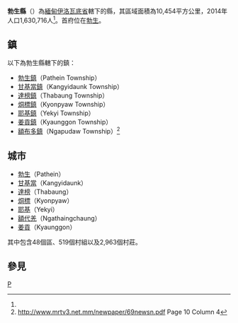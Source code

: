 {{Infobox settlement
|name                   = 勃生縣
|official_name          = 
|other_name             =
|native_name            = {{nobold|{{my|ပုသိမ်ခရိုင်}}}}
|native_name_lang       = my
|nickname               = 
|settlement_type        = [[伊洛瓦底省|伊洛瓦底省]]行政區
|total_type             = 
|motto                  =
<!-- images and maps  ----------->
|image_skyline          = 
|imagesize              = 
|image_caption          = 
|image_flag             = 
|flag_size              = 
|image_seal             = 
|seal_size              =
|image_shield           = 
|shield_size            =
|image_blank_emblem     =
|blank_emblem_type      =
|blank_emblem_size      =
|image_map              = 
|mapsize                = 
|map_caption            = 
|pushpin_map            =Burma
|pushpin_label_position = 
|pushpin_map_caption    =
|pushpin_mapsize        =
<!-- Location ------------------>
|coordinates_display    = inline,title
|coordinates_region     = MM
|subdivision_type       = 國家
|subdivision_name       = {{RUM}}
|subdivision_type1      = 省
|subdivision_name1      = [[伊洛瓦底省|伊洛瓦底省]]
|subdivision_type2      = 首府
|subdivision_name2      = [[勃生|勃生]]
|subdivision_type3      = 
|subdivision_name3      = 
|seat_type              =
|seat                   =
|parts_type             =
|parts_style            = 
|parts                  = 
|p1                     =
|p2                     =
<!-- Politics ----------------->
|government_footnotes   =
|government_type        =
|leader_title           = 
|leader_name            =
|leader_title1          =  
|leader_name1           =
|established_title      = Settled
|established_date       = 
<!-- Area    --------------------->
|area_magnitude         = 
|unit_pref                = 
|area_footnotes           =
|area_total_km2 = 10,454
|area_total_sq_mi         = 
|area_land_sq_mi          =
|area_water_sq_mi         =
|area_water_percent       =
<!-- Elevation -------------------------->
|elevation_footnotes    = 
|elevation_m            = 
|elevation_ft           = 
|elevation_max_m            = 
|elevation_max_ft           =
|elevation_min_m            = 
|elevation_min_ft           =
<!-- Population   ----------------------->
|population_as_of               = 2014<ref name=citypopulation>[http://www.citypopulation.de/php/myanmar-admin.php MYANMAR: Administrative Division]. Citypopulation</ref>
|population_footnotes           =
|population_note                =
|population_total               = 1630716
|population_density_km2  = 155.99
<!-- General information  --------------->
|timezone               = [[缅甸标准时间|MST]]
|utc_offset             = +6:30
|timezone_DST           = 
|utc_offset_DST         = 
|latd=16 |latm=45 |lats=00 |latNS=N
|longd=94 |longm=30 |longs=00 |longEW=E
<!-- Area/postal codes & others -------->
|postal_code_type       = Postal codes
|postal_code            = 
|area_code              = 
|website                = 
|footnotes              = 
}}

'''勃生縣'''（{{lang-my|ပုသိမ်ခရိုင်}}）為[[緬甸|緬甸]][[伊洛瓦底省|伊洛瓦底省]]轄下的縣，其區域面積為10,454平方公里，2014年人口1,630,716人<ref name=citypopulation/>。首府位在[[勃生|勃生]]。

==鎮==
以下為勃生縣轄下的鎮：
*[[勃生鎮|勃生鎮]]（Pathein Township）
*[[甘基當鎮|甘基當鎮]]（Kangyidaunk Township）
*[[達榜鎮|達榜鎮]]（Thabaung Township）
*[[烔標鎮|烔標鎮]]（Kyonpyaw Township）
*[[耶基鎮|耶基鎮]]（Yekyi Township）
*[[姜貢鎮|姜貢鎮]]（Kyaunggon Township）
*[[額布多鎮|額布多鎮]]（Ngapudaw Township）<ref>http://www.mrtv3.net.mm/newpaper/69newsn.pdf{{dead link|date=2017年11月 |bot=InternetArchiveBot |fix-attempted=yes }} Page 10 Column 4</ref>

==城市==
*[[勃生|勃生]]（Pathein）
*[[甘基當|甘基當]]（Kangyidaunk）
*[[達榜|達榜]]（Thabaung）
*[[烔標|烔標]]（Kyonpyaw）
*[[耶基|耶基]]（Yekyi）
*[[額代羌|額代羌]]（Ngathaingchaung）
*[[姜貢|姜貢]]（Kyaunggon）

其中包含48個區、519個村組以及2,963個村莊。

==參見==
{{Reflist}}

{{Ayeyarwady Division|state=collapsed}}
{{緬甸縣份|state=collapsed}}

[[Category:伊洛瓦底省縣份|P]]